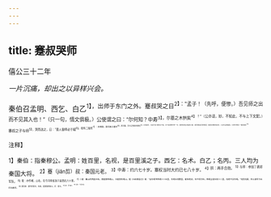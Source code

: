 ```yaml
---
---
---
```

title: 蹇叔哭师
---



僖公三十二年

*一片沉痛，却出之以异样兴会。*

秦伯召孟明、西乞、白乙<sup>1】，出师于东门之外。蹇叔哭之日<sup>2】："孟子！（先呼，便惨。）吾见师之出而不见其入也！”（只一句，情文俱极。）公使谓之曰：“尔何知？中寿<sup>3】，尔墓之木拱矣<sup>4】！”（公亦诅，妙。不知此，不与上下文配。）蹇叔之子与师<sup>5】，哭而送之，曰：“晋人御师必于殽<sup>6】。般有二陵焉<sup>7】：其南陵，夏后皋之墓也<sup>8】；其北陵，文王之所辟风雨也<sup>5】。必死是间，（只是“晋人御师必于般，余于其间收尔骨”一句，看他忽然生出殺有二陵，遂写得如此异样秾至，始悟文章有何定态，人自不会搜捕耳。）余收尔骨焉！”秦师遂东<sup>10】。

<sup>注释】

<sup>1】秦伯：指秦穆公。孟明：姓百里，名视，是百里溪之子。西乞：名术。白乙；名丙。三人均为秦国大将。
<sup>2】蹇（jiǎn剪）叔：秦国元老。
<sup>3】中寿：约六七十岁。蹇权当时大约已七八十岁。
<sup>4】拱：两手合抱。
<sup>5】与师：参加了袭郑军队。
<sup>6】殺：亦作崤，山名，在今河南省洛宁县西北六十里。
<sup>7】二陵：觳山的两座主峰。南陵即西崤山，北陵即东崤山。据《元和郡县志》载：“自东崤至西崤三十五里，东崤长坂数里，峻阜绝涧，车不得方轨。西崤全是石坂十二里，险绝不异东崤。”地势险要，所以晋军于此伏击秦军。
<sup>8】夏后皋：夏代的君主，名皋，是夏桀的祖父。后：君主。
<sup>9】辟：同“避”。
<sup>10】递东：于是东进。